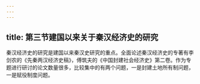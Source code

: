 ```yaml
---
---
---
```

title: 第三节建国以来关于秦汉经济史的研究
---



秦汉经济史的研究是建国以来秦汉史研究的重点。全面论述秦汉经济史的专著有李剑农的《先秦两汉经济史稿》，傅筑夫的《中国封建社会经济史》第二卷。作为专题进行研讨的论文数量很多，比较集中的有两个问题，一是封建土地所有制问题，一是赋役制度问题。